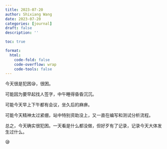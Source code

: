```yaml
---
title: 2023-07-20
author: Shixiang Wang
date: 2023-07-20
categories: [journal]
draft: false
description: ''

toc: true

format:
  html:
    code-fold: false
    code-overflow: wrap
    code-tools: false
---
```


今天很是犯困😪，很困。

可能因为要早起找人签字，中午睡得昏昏沉沉。

可能今天早上下午都有会议，坐久后的麻痹。

可能今天精神太过紧绷，站中特别资助没上，又一直在编写和测试分析流程。

总之，今天确实很犯困。一天看是什么都没做，但好歹有了记录，记录今天大体发生过什么。

😪